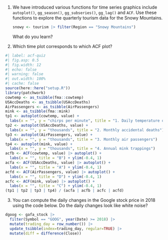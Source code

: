 

1. We have introduced various functions for time series graphics include `autoplot()`, `gg_season()`, `gg_subseries()`, `gg_lag()` and `ACF`. Use these functions to explore the quarterly tourism data for the Snowy Mountains.

   ```r
   snowy <- tourism |> filter(Region == "Snowy Mountains")
   ```

   What do you learn?

2. Which time plot corresponds to which ACF plot?

```r
#| label: acf-quiz
#| fig.asp: 0.5
#| fig.width: 12
#| echo: false
#| warning: false
#| out.width: 100%
#| cache: false
source(here::here("setup.R"))
library(patchwork)
cowtemp <- as_tsibble(fma::cowtemp)
USAccDeaths <- as_tsibble(USAccDeaths)
AirPassengers <- as_tsibble(AirPassengers)
mink <- as_tsibble(fma::mink)
tp1 <- autoplot(cowtemp, value) +
  labs(x = "", y = "chirps per minute", title = "1. Daily temperature of cow")
tp2 <- autoplot(USAccDeaths, value) +
  labs(x = "", y = "thousands", title = "2. Monthly accidental deaths")
tp3 <- autoplot(AirPassengers, value) +
  labs(x = "", y = "thousands", title = "3. Monthly air passengers")
tp4 <- autoplot(mink, value) +
  labs(x = "", y = "thousands", title = "4. Annual mink trappings")
acfb <- ACF(cowtemp, value) |> autoplot() +
  labs(x = "", title = "B") + ylim(-0.4, 1)
acfa <- ACF(USAccDeaths, value) |> autoplot() +
  labs(x = "", title = "A") + ylim(-0.4, 1)
acfd <- ACF(AirPassengers, value) |> autoplot() +
  labs(x = "", title = "D") + ylim(-0.4, 1)
acfc <- ACF(mink, value) |> autoplot() +
  labs(x = "", title = "C") + ylim(-0.4, 1)
(tp1 | tp2 | tp3 | tp4) / (acfa | acfb | acfc | acfd)
```

3.  You can compute the daily changes in the Google stock price in 2018 using the code below. Do the daily changes look like white noise?

\fontsize{11.5}{15}\sf


```r
dgoog <- gafa_stock |>
  filter(Symbol == "GOOG", year(Date) >= 2018) |>
  mutate(trading_day = row_number()) |>
  update_tsibble(index=trading_day, regular=TRUE) |>
  mutate(diff = difference(Close))
```

\fontsize{14}{16}\sf

    
